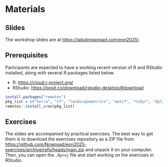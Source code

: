 # Materials

## Slides

The workshop slides are at <https://jakubnowosad.com/eon2025/>.

## Prerequisites

Participants are expected to have a working recent version of R and RStudio installed, along with several R packages listed below.

- R: <https://cloud.r-project.org/>
- RStudio: <https://posit.co/download/rstudio-desktop/#download>

```r
install.packages("remotes")
pkg_list = c("terra", "sf", "landscapemetrics", "motif", "tidyr", "dplyr")
remotes::install_cran(pkg_list)
```

## Exercises

The slides are accompanied by practical exercises.
The best way to get them is to download the exercises repository as a ZIP file from <https://github.com/Nowosad/eon2025-exercises/archive/refs/heads/main.zip> and unpack it on your computer.
Then, you can open the `.Rproj` file and start working on the exercises in RStudio.